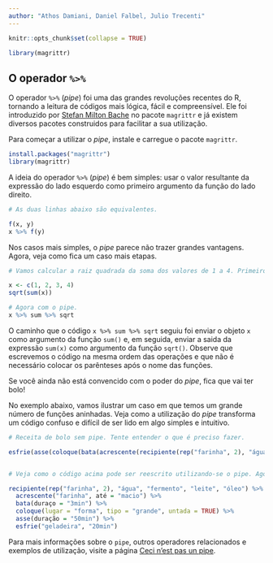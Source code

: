 ```yaml
---
author: "Athos Damiani, Daniel Falbel, Julio Trecenti"
---
```


```r
knitr::opts_chunk$set(collapse = TRUE)
```


```r
library(magrittr)
```


## O operador `%>%`

O operador `%>%` (*pipe*) foi uma das grandes revoluções recentes do R, tornando a leitura de códigos mais lógica, fácil e compreensível. Ele foi introduzido por [Stefan Milton Bache](https://github.com/smbache) no pacote `magrittr` e já existem diversos pacotes construidos para facilitar a sua utilizaçăo.

Para começar a utilizar o *pipe*, instale e carregue o pacote `magrittr`.

```r
install.packages("magrittr")
library(magrittr)
```

A ideia do operador `%>%` (*pipe*) é bem simples: usar o valor resultante da expressão do lado esquerdo como primeiro argumento da função do lado direito. 

```r
# As duas linhas abaixo são equivalentes.

f(x, y)
x %>% f(y)
```

Nos casos mais simples, o *pipe* parece não trazer grandes vantagens. Agora, veja como fica um caso mais etapas.

```r
# Vamos calcular a raiz quadrada da soma dos valores de 1 a 4. Primeiro sem o pipe.

x <- c(1, 2, 3, 4)
sqrt(sum(x))

# Agora com o pipe.
x %>% sum %>% sqrt
```

O caminho que o código `x %>% sum %>% sqrt` seguiu foi enviar o objeto `x` como argumento da função `sum()` e, em seguida, enviar a saida da expressão `sum(x)` como argumento da função `sqrt()`. Observe que escrevemos o código na mesma ordem das operações e que não é necessário colocar os parênteses após o nome das funções.

Se você ainda não está convencido com o poder do *pipe*, fica que vai ter bolo!

No exemplo abaixo, vamos ilustrar um caso em que temos um grande número de funções aninhadas. Veja como a utilização do *pipe* transforma um código confuso e difícil de ser lido em algo simples e intuitivo.


```r
# Receita de bolo sem pipe. Tente entender o que é preciso fazer.

esfrie(asse(coloque(bata(acrescente(recipiente(rep("farinha", 2), "água", "fermento", "leite", "óleo"), "farinha", até = "macio"), duração = "3min"), lugar = "forma", tipo = "grande", untada = TRUE), duração = "50min"), "geladeira", "20min")


# Veja como o código acima pode ser reescrito utilizando-se o pipe. Agora realmente se parece com uma receita de bolo.

recipiente(rep("farinha", 2), "água", "fermento", "leite", "óleo") %>%
  acrescente("farinha", até = "macio") %>%
  bata(duraço = "3min") %>%
  coloque(lugar = "forma", tipo = "grande", untada = TRUE) %>%
  asse(duração = "50min") %>%
  esfrie("geladeira", "20min")

```


Para mais informações sobre o `pipe`, outros operadores relacionados e exemplos de utilização, visite a página [Ceci n'est pas un pipe](http://cran.r-project.org/web/packages/magrittr/vignettes/magrittr.html).

